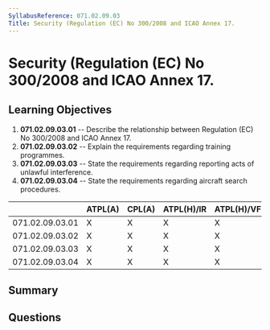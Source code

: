 ```yaml
---
SyllabusReference: 071.02.09.03
Title: Security (Regulation (EC) No 300/2008 and ICAO Annex 17.
---
```


# Security (Regulation (EC) No 300/2008 and ICAO Annex 17.

## Learning Objectives

1. **071.02.09.03.01** -- Describe the relationship between Regulation (EC)
   No 300/2008 and ICAO Annex 17.
2. **071.02.09.03.02** -- Explain the requirements regarding training
   programmes.
3. **071.02.09.03.03** -- State the requirements regarding reporting acts of
   unlawful interference.
4. **071.02.09.03.04** -- State the requirements regarding aircraft search
   procedures.

|                 | ATPL(A) | CPL(A) | ATPL(H)/IR | ATPL(H)/VFR | CPL(H) | IR  | CBIR(A) |
| --------------- | ------- | ------ | ---------- | ----------- | ------ | --- | ------- |
| 071.02.09.03.01 | X       | X      | X          | X           | X      |     |         |
| 071.02.09.03.02 | X       | X      | X          | X           | X      |     |         |
| 071.02.09.03.03 | X       | X      | X          | X           | X      |     |         |
| 071.02.09.03.04 | X       | X      | X          | X           | X      |     |         |

## Summary

## Questions
